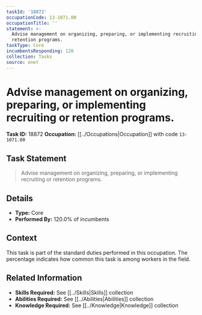 ```yaml
---
taskId: '18872'
occupationCode: 13-1071.00
occupationTitle: ''
statement: >-
  Advise management on organizing, preparing, or implementing recruiting or
  retention programs.
taskType: Core
incumbentsResponding: 120
collection: Tasks
source: onet
---
```

# Advise management on organizing, preparing, or implementing recruiting or retention programs.

**Task ID:** 18872
**Occupation:** [[../Occupations|Occupation]] with code `13-1071.00`

## Task Statement

> Advise management on organizing, preparing, or implementing recruiting or retention programs.

## Details

- **Type:** Core
- **Performed By:** 120.0% of incumbents

## Context

This task is part of the standard duties performed in this occupation. The percentage indicates how common this task is among workers in the field.

## Related Information

- **Skills Required:** See [[../Skills|Skills]] collection
- **Abilities Required:** See [[../Abilities|Abilities]] collection
- **Knowledge Required:** See [[../Knowledge|Knowledge]] collection
